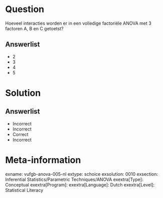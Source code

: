 Question
========

Hoeveel interacties worden er in een volledige factoriële ANOVA met 3 factoren A, B en C getoetst? 

  
Answerlist
----------
* 2
* 3
* 4
* 5

Solution
========

Answerlist
----------
* Incorrect
* Incorrect
* Correct
* Incorrect

Meta-information
================
exname: vufgb-anova-005-nl
extype: schoice
exsolution: 0010
exsection: Inferential Statistics/Parametric Techniques/ANOVA
exextra[Type]: Conceptual
exextra[Program]: 
exextra[Language]: Dutch
exextra[Level]: Statistical Literacy